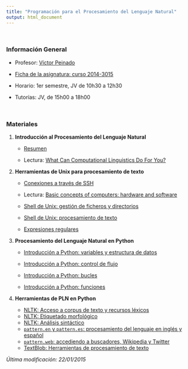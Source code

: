 ```yaml
---
title: "Programación para el Procesamiento del Lenguaje Natural"
output: html_document
---
```


<br/>

### Información General

- Profesor: [Víctor Peinado](mailto:v.peinado@filol.ucm.es)

- [Ficha de la asignatura: curso 2014-3015](ficha-ProgramacionPLN.pdf)

- Horario: 1er semestre, JV de 10h30 a 12h30

- Tutorías: JV, de 15h00 a 18h00


<br/>


### Materiales

1. **Introducción al Procesamiento del Lenguaje Natural**

    - [Resumen](IntroPLN.pdf)

    - Lectura: [What Can Computational Linguistics Do For You?](http://clic.cimec.unitn.it/brian/compLingITC/whatGoodCL.html)


2. **Herramientas de Unix para procesamiento de texto**

    - [Conexiones a través de SSH](conexiones-SSH.pdf)

    - Lectura: [Basic concepts of computers: hardware and software](http://clic.cimec.unitn.it/brian/compLingITC/computers.html)
    
    - [Shell de Unix: gestión de ficheros y directorios](ShellUnix.pdf)
    
    - [Shell de Unix: procesamiento de texto](ShellUnix-proc-text.pdf)
    
    - [Expresiones regulares](Regexes.pdf)



3. **Procesamiento del Lenguaje Natural en Python**

    - [Introducción a Python: variables y estructura de datos](http://nbviewer.ipython.org/github/vitojph/2014progpln/blob/master/1-Intro-Python.ipynb)
    
    - [Introducción a Python: control de flujo](http://nbviewer.ipython.org/github/vitojph/2014progpln/blob/master/2-Python-control-fujo.ipynb)
    
    - [Introducción a Python: bucles](http://nbviewer.ipython.org/github/vitojph/2014progpln/blob/master/3-Python-bucles.ipynb)
    
    - [Introducción a Python: funciones](http://nbviewer.ipython.org/github/vitojph/2014progpln/blob/master/4-Python-Funciones.ipynb)
    
    
4. **Herramientas de PLN en Python**    
    
    - [NLTK: Acceso a corpus de texto y recursos léxicos](http://nbviewer.ipython.org/github/vitojph/2014progpln/blob/master/5-nltk-corpus.ipynb)
    - [NLTK: Etiquetado morfológico](http://nbviewer.ipython.org/github/vitojph/2014progpln/blob/master/6-nltk-pos.ipynb)
    - [NLTK: Análisis sintáctico](http://nbviewer.ipython.org/github/vitojph/2014progpln/blob/master/7-nltk-analyzers.ipynb)
    - [`pattern.en` y `pattern.es`: procesamiento del lenguaje en inglés y español](http://nbviewer.ipython.org/github/vitojph/2014progpln/blob/master/8-pattern-en-es.ipynb)
    - [`pattern.web`: accediendo a buscadores, Wikipedia y Twitter](http://nbviewer.ipython.org/github/vitojph/2014progpln/blob/master/9-pattern-web.ipynb)
    - [TextBlob: Herramientas de procesamiento de texto](http://nbviewer.ipython.org/github/vitojph/2014progpln/blob/master/10-textblob.ipynb)
    
*Última modificación: 22/01/2015*
